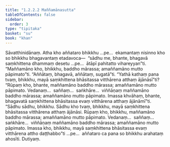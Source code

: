```yaml
---
title: "1.2.2.2 Maññamānasutta"
tableOfContents: false
sidebar:
  order: 3
type: "tipitaka"
basket: "su"
book: "khan"
---
```



<DynamicBreadcrumb />

<Division number="64" book="khan">

<Paragraph number="344" book="khan">
Sāvatthinidānaṃ. Atha kho aññataro bhikkhu …pe…  ekamantaṃ nisinno kho so bhikkhu bhagavantaṃ etadavoca—  “sādhu me, bhante, bhagavā saṃkhittena dhammaṃ desetu …pe…  ātāpī pahitatto vihareyyan”ti. “Maññamāno kho, bhikkhu, baddho mārassa; amaññamāno mutto pāpimato”ti. “Aññātaṃ, bhagavā, aññātaṃ, sugatā”ti.
</Paragraph>

<Paragraph number="345" book="khan">
“Yathā kathaṃ pana tvaṃ, bhikkhu, mayā saṃkhittena bhāsitassa vitthārena atthaṃ ājānāsī”ti? “Rūpaṃ kho, bhante, maññamāno baddho mārassa; amaññamāno mutto pāpimato. Vedanaṃ…  saññaṃ…  saṅkhāre…  viññāṇaṃ maññamāno baddho mārassa; amaññamāno mutto pāpimato. Imassa khvāhaṃ, bhante, bhagavatā saṃkhittena bhāsitassa evaṃ vitthārena atthaṃ ājānāmī”ti.
</Paragraph>

<Paragraph number="346" book="khan">
“Sādhu sādhu, bhikkhu. Sādhu kho tvaṃ, bhikkhu, mayā saṃkhittena bhāsitassa vitthārena atthaṃ ājānāsi. Rūpaṃ kho, bhikkhu, maññamāno baddho mārassa; amaññamāno mutto pāpimato. Vedanaṃ…  saññaṃ…  saṅkhāre…  viññāṇaṃ maññamāno baddho mārassa; amaññamāno mutto pāpimato. Imassa kho, bhikkhu, mayā saṃkhittena bhāsitassa evaṃ vitthārena attho daṭṭhabbo”ti …pe…  aññataro ca pana so bhikkhu arahataṃ ahosīti.

</Paragraph>
</Division>

<Paragraph number="347" type="center" book="khan">
Dutiyaṃ.
</Paragraph>